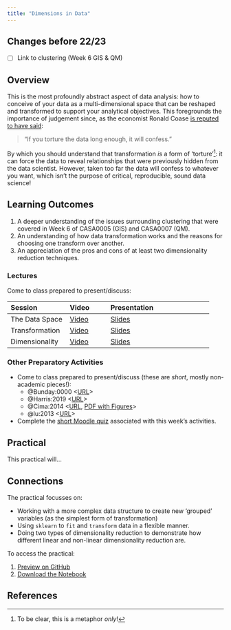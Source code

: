 ```yaml
---
title: "Dimensions in Data"
---
```


:::{.callout-warning}
## Changes before 22/23
- [ ] Link to clustering (Week 6 GIS & QM) 
:::

## Overview

This is the most profoundly abstract aspect of data analysis: how to conceive of your data as a multi-dimensional space that can be reshaped and transformed to support your analytical objectives. This foregrounds the importance of judgement since, as the economist Ronald Coase [is reputed to have said](https://towardsdatascience.com/7-data-science-quotes-to-remember-e9b9da55f5e8):

> "If you torture the data long enough, it will confess."

By which you should understand that transformation *is* a form of 'torture'^[To be clear, this is a metaphor *only*!]: it can force the data to reveal relationships that were previously hidden from the data scientist. However, taken too far the data will confess to whatever you want, which isn't the purpose of critical, reproducible, sound data science!

::: {.callout-important}
## Learning Outcomes

1. A deeper understanding of the issues surrounding clustering that were covered in Week 6 of CASA0005 (GIS) and CASA0007 (QM).
2. An understanding of how data transformation works and the reasons for choosing one transform over another.
3. An appreciation of the pros and cons of at least two dimensionality reduction techniques.
::: 

### Lectures

Come to class prepared to present/discuss:

| Session | Video | Presentation | 
| :------ | :---- | :----------- | 
| The Data Space | [Video]({{< var vids.dataspace >}}) | [Slides](../lectures/8.1-Data_Space.qmd) | 
| Transformation | [Video]({{< var vids.transformation >}}) | [Slides](../lectures/8.2-Transformation.qmd) | 
| Dimensionality | [Video]({{< var vids.dimensionality >}}) | [Slides](../lectures/8.3-Dimensionality.qmd) | 

### Other Preparatory Activities

- Come to class prepared to present/discuss (these are *short*, mostly non-academic pieces!):
  - @Bunday:0000 <[URL](https://www.ucl.ac.uk/~ucahhwi/AFinalTale.pdf)>
  - @Harris:2019 <[URL](https://rpubs.com/profrichharris/uni-rankings)>
  - @Cima:2014 <[URL](https://priceonomics.com/the-most-and-least-diverse-cities-in-america/), [PDF with Figures](https://github.com/jreades/fsds/blob/master/docs/The_Least_Segregated_Cities_in_America.pdf)>
  - @lu:2013 <[URL](https://doi.org/10.1111/j.1467-9639.2012.00524.x)>
- Complete the [short Moodle quiz]({{< var quiz.week8 >}}) associated with this week's activities.

## Practical

This practical will...

::: {.callout-tip}
## Connections

The practical focusses on:

- Working with a more complex data structure to create new 'grouped' variables (as the simplest form of transformation)
- Using `sklearn` to `fit` and `transform` data in a flexible manner.
- Doing two types of dimensionality reduction to demonstrate how different linear and non-linear dimensionality reduction are.
:::

To access the practical:

1. [Preview on GitHub]({{< var module.prac > >}}practicals/Practical-08-Dimensions_in_Data.ipynb)
2. [Download the Notebook]({{< var module.raw >}}practicals/Practical-08-Dimensions_in_Data.ipynb)

## References

